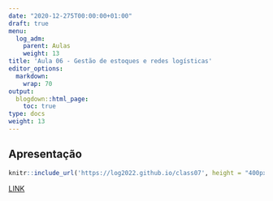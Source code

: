```yaml
---
date: "2020-12-275T00:00:00+01:00"
draft: true
menu:
  log_adm:
    parent: Aulas
    weight: 13
title: 'Aula 06 - Gestão de estoques e redes logísticas'
editor_options: 
  markdown: 
    wrap: 70
output: 
  blogdown::html_page:
    toc: true
type: docs
weight: 13
---
```


## Apresentação

```r
knitr::include_url('https://log2022.github.io/class07', height = "400px")
```

[LINK](https://log2022.github.io/class07)


